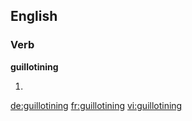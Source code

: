 ==English==

===Verb===
'''guillotining'''

# {{present participle of|guillotine}}

[[de:guillotining]]
[[fr:guillotining]]
[[vi:guillotining]]